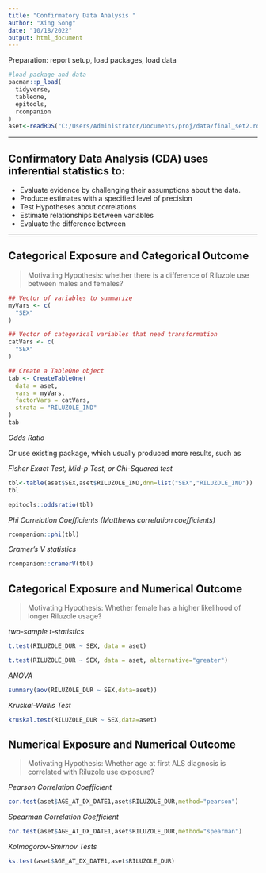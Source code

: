 ```yaml
---
title: "Confirmatory Data Analysis "
author: "Xing Song"
date: "10/18/2022"
output: html_document
---
```


Preparation: report setup, load packages, load data

```r
#load package and data
pacman::p_load(
  tidyverse,
  tableone,
  epitools,
  rcompanion
)
aset<-readRDS("C:/Users/Administrator/Documents/proj/data/final_set2.rda")
```

**************************************************************************************************

## Confirmatory Data Analysis (CDA) uses inferential statistics to:

- Evaluate evidence by challenging their assumptions about the data.
- Produce estimates with a specified level of precision
- Test Hypotheses about correlations
- Estimate relationships between variables
- Evaluate the difference between 

**************************************************************************************************


## Categorical Exposure and Categorical Outcome

> Motivating Hypothesis: whether there is a difference of Riluzole use between males and females? 

```r
## Vector of variables to summarize
myVars <- c(
  "SEX"
)

## Vector of categorical variables that need transformation
catVars <- c(
  "SEX"
)

## Create a TableOne object
tab <- CreateTableOne(
  data = aset,
  vars = myVars,  
  factorVars = catVars,
  strata = "RILUZOLE_IND"
)
tab
```

*Odds Ratio*

Or use existing package, which usually produced more results, such as

*Fisher Exact Test, Mid-p Test, or Chi-Squared test*

```r
tbl<-table(aset$SEX,aset$RILUZOLE_IND,dnn=list("SEX","RILUZOLE_IND"))
tbl
```


```r
epitools::oddsratio(tbl)
```

*Phi Correlation Coefficients (Matthews correlation coefficients)*

```r
rcompanion::phi(tbl)
```

*Cramer's V statistics*

```r
rcompanion::cramerV(tbl)
```


## Categorical Exposure and Numerical Outcome

> Motivating Hypothesis: Whether female has a higher likelihood of longer Riluzole usage?

*two-sample t-statistics*

```r
t.test(RILUZOLE_DUR ~ SEX, data = aset)
```

```r
t.test(RILUZOLE_DUR ~ SEX, data = aset, alternative="greater")
```

*ANOVA*

```r
summary(aov(RILUZOLE_DUR ~ SEX,data=aset))
```

*Kruskal-Wallis Test*

```r
kruskal.test(RILUZOLE_DUR ~ SEX,data=aset)
```


## Numerical Exposure and Numerical Outcome

> Motivating Hypothesis: Whether age at first ALS diagnosis is correlated with Riluzole use exposure? 

*Pearson Correlation Coefficient*

```r
cor.test(aset$AGE_AT_DX_DATE1,aset$RILUZOLE_DUR,method="pearson")
```


*Spearman Correlation Coefficient*

```r
cor.test(aset$AGE_AT_DX_DATE1,aset$RILUZOLE_DUR,method="spearman")
```

*Kolmogorov-Smirnov Tests*

```r
ks.test(aset$AGE_AT_DX_DATE1,aset$RILUZOLE_DUR)
```
